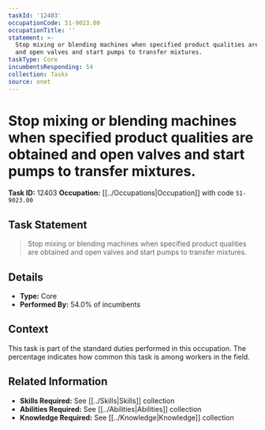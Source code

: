 ```yaml
---
taskId: '12403'
occupationCode: 51-9023.00
occupationTitle: ''
statement: >-
  Stop mixing or blending machines when specified product qualities are obtained
  and open valves and start pumps to transfer mixtures.
taskType: Core
incumbentsResponding: 54
collection: Tasks
source: onet
---
```

# Stop mixing or blending machines when specified product qualities are obtained and open valves and start pumps to transfer mixtures.

**Task ID:** 12403
**Occupation:** [[../Occupations|Occupation]] with code `51-9023.00`

## Task Statement

> Stop mixing or blending machines when specified product qualities are obtained and open valves and start pumps to transfer mixtures.

## Details

- **Type:** Core
- **Performed By:** 54.0% of incumbents

## Context

This task is part of the standard duties performed in this occupation. The percentage indicates how common this task is among workers in the field.

## Related Information

- **Skills Required:** See [[../Skills|Skills]] collection
- **Abilities Required:** See [[../Abilities|Abilities]] collection
- **Knowledge Required:** See [[../Knowledge|Knowledge]] collection

